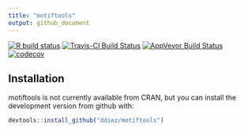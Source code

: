 ```yaml
---
title: "motiftools"
output: github_document
---
```


<!-- badges: start -->
  [![R build status](https://github.com/ddiez/motiftools/workflows/R-CMD-check/badge.svg)](https://github.com/ddiez/motiftools/actions)
  [![Travis-CI Build Status](https://travis-ci.org/ddiez/motiftools.svg?branch=master)](https://travis-ci.org/ddiez/motiftools)
  [![AppVeyor Build Status](https://ci.appveyor.com/api/projects/status/github/ddiez/motiftools?branch=master&svg=true)](https://ci.appveyor.com/project/ddiez/motiftools)
  [![codecov](https://codecov.io/gh/ddiez/motiftools/branch/master/graph/badge.svg)](https://codecov.io/gh/ddiez/motiftools)
<!-- badges: end -->


## Installation

motiftools is not currently available from CRAN, but you can install the development version from github with:

```R
devtools::install_github("ddiez/motiftools")
```



